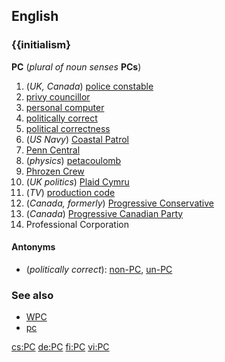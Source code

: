==English==
==={{initialism}===
'''PC''' (''plural of noun senses'' '''PCs''')

#(''UK, Canada'') [[police constable]]
#[[privy councillor]]
#[[personal computer]]
#[[politically correct]]
#[[political correctness]]
#(''US Navy'') [[Coastal Patrol]]
#[[w:Penn Central|Penn Central]]
#(''physics'') [[petacoulomb]]
#[[w:Phrozen Crew|Phrozen Crew]]
#(''UK politics'') [[w:Plaid Cymru|Plaid Cymru]]
#(''TV'') [[production code]]
#(''Canada, formerly'') [[w:Progressive Conservative|Progressive Conservative]]
#(''Canada'') [[w:Progressive Canadian Party|Progressive Canadian Party]]
#Professional Corporation

====Antonyms====
*(''politically correct''): [[non-PC]], [[un-PC]]

===See also===
*[[WPC]]
*[[pc]]

[[cs:PC]]
[[de:PC]]
[[fi:PC]]
[[vi:PC]]